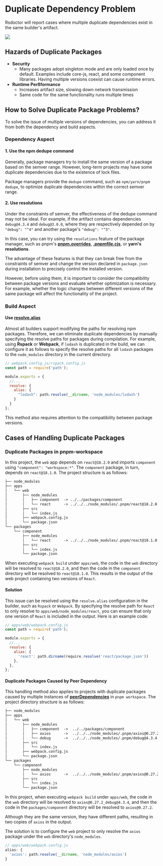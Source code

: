 # Duplicate Dependency Problem

Rsdoctor will report cases where multiple duplicate dependencies exist in the same builder's artifact.

<img src="https://lf3-static.bytednsdoc.com/obj/eden-cn/lognuvj/rsdoctor/docs/usage/bundle/bundle-alerts.png" />

## Hazards of Duplicate Packages

- **Security**
  - Many packages adopt singleton mode and are only loaded once by default. Examples include core-js, react, and some component libraries. Having multiple versions coexist can cause runtime errors.
- **Runtime Perßformance**
  - Increases artifact size, slowing down network transmission
  - Same code for the same functionality runs multiple times

## How to Solve Duplicate Package Problems?

To solve the issue of multiple versions of dependencies, you can address it from both the dependency and build aspects.

### Dependency Aspect

#### 1. Use the npm dedupe command

Generally, package managers try to install the same version of a package based on the semver range. However, long-term projects may have some duplicate dependencies due to the existence of lock files.

Package managers provide the `dedupe` command, such as `npm/yarn/pnpm dedupe`, to optimize duplicate dependencies within the correct semver range.

#### 2. Use resolutions

Under the constraints of semver, the effectiveness of the dedupe command may not be ideal. For example, if the artifact contains dependencies `debug@4.3.4` and `debug@3.0.0`, where they are respectively depended on by `"debug": "^4"` and another package's `"debug": "^3"`.

In this case, you can try using the `resolutions` feature of the package manager, such as pnpm's [**pnpm.overrides**](https://pnpm.io/package_json#pnpmoverrides), [**.pnpmfile.cjs**](https://pnpm.io/pnpmfile#hooksreadpackagepkg-context-pkg--promisepkg), or **yarn's resolutions**.

The advantage of these features is that they can break free from the constraints of semver and change the version declared in `package.json` during installation to precisely control the installed version.

However, before using them, it is important to consider the compatibility between package versions and evaluate whether optimization is necessary. For example, whether the logic changes between different versions of the same package will affect the functionality of the project.

### Build Aspect

#### Use [resolve.alias](https://www.rspack.dev/config/resolve.html#resolvealias)

Almost all builders support modifying the paths for resolving npm packages. Therefore, we can eliminate duplicate dependencies by manually specifying the resolve paths for packages during compilation. For example, using **Rspack** or **Webpack**, if `lodash` is duplicated in the build, we can configure it as follows to specify the resolve paths for all `lodash` packages to the `node_modules` directory in the current directory.

```js
// webpack.config.js/rspack.config.js
const path = require('path');

module.exports = {
  //...
  resolve: {
    alias: {
      "lodash": path.resolve(__dirname, 'node_modules/lodash')
    }
  }
};
```

This method also requires attention to the compatibility between package versions.

## Cases of Handling Duplicate Packages

### Duplicate Packages in pnpm-workspace

In this project, the `web` app depends on `react@18.2.0` and imports `component` using `"component": "workspace:*"`. The `component` package, in turn, depends on `react@18.1.0`. The project structure is as follows:

```txt
├── node_modules
├── apps
│   └── web
│       ├── node_modules
│       │   ├── component  -> ../../packages/component
│       │   └── react      -> ../../../node_modules/.pnpm/react@18.2.0
│       ├── src   
│       │   └── index.js
│       ├── webpack.config.js
│       └── package.json
└── packages
    └── component
        ├── node_modules
        │   └── react      -> ../../../node_modules/.pnpm/react@18.1.0
        ├── src   
        │   └── index.js
        └── package.json
```

When executing `webpack build` under `apps/web`, the code in the `web` directory will be resolved to `react@18.2.0`, and then the code in the `component` directory will be resolved to `react@18.1.0`. This results in the output of the web project containing two versions of `React`.

#### Solution

This issue can be resolved using the `resolve.alias` configuration in the builder, such as `Rspack` or `Webpack`. By specifying the resolve path for `React` to only resolve to `apps/web/node_modules/react`, you can ensure that only one version of `React` is included in the output. Here is an example code:

```javascript
// apps/web/webpack.config.js
const path = require('path');

module.exports = {
  //...
  resolve: {
    alias: {
      'react': path.dirname(require.resolve('react/package.json'))
    },
  },
};
```

#### Duplicate Packages Caused by Peer Dependency

This handling method also applies to projects with duplicate packages caused by multiple instances of **[peerDependencies](https://pnpm.io/how-peers-are-resolved)** in `pnpm workspace`. The project directory structure is as follows:

```txt
├── node_modules
├── apps
│   └── web
│       ├── node_modules
│       │   ├── component  ->  ../../packages/component
│       │   ├── axios      ->  ../../../node_modules/.pnpm/axios@0.27.2_debug@4.3.4
│       │   └── debug      ->  ../../../node_modules/.pnpm/debug@4.3.4
│       ├── src   
│       │   └── index.js
│       ├── webpack.config.js
│       └── package.json
└── packages
    └── component
        ├── node_modules
        │   └── axios      ->  ../../../node_modules/.pnpm/axios@0.27.2
        ├── src   
        │   └── index.js
        └── package.json
```

In this project, when executing `webpack build` under `apps/web`, the code in the `web` directory will be resolved to `axios@0.27.2_debug@4.3.4`, and then the code in the `packages/component` directory will be resolved to `axios@0.27.2`. 

Although they are the same version, they have different paths, resulting in two copies of `axios` in the output.

The solution is to configure the `web` project to only resolve the `axios` package under the `web` directory's `node_modules`. 

```javascript
// apps/web/webpack.config.js
alias: {
  'axios': path.resolve(__dirname, 'node_modules/axios')
}
```
